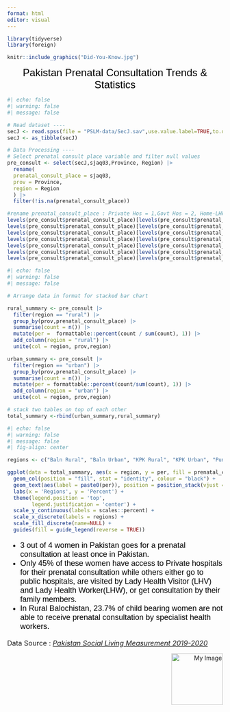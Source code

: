 ```yaml
---
format: html
editor: visual
---
```



```r
library(tidyverse)
library(foreign)
```

```r
knitr::include_graphics("Did-You-Know.jpg")
```
<center>
<font size="5" face = "arial" color = "black">
Pakistan Prenatal Consultation Trends & Statistics
</font>
</center>

```r
#| echo: false
#| warning: false
#| message: false

# Read dataset ----
secJ <- read.spss(file = "PSLM-data/SecJ.sav",use.value.label=TRUE,to.data.frame=TRUE)
secJ <- as_tibble(secJ)

# Data Processing ----
# Select prenatal consult place variable and filter null values
pre_consult <- select(secJ,sjaq03,Province, Region) |>
  rename(
  prenatal_consult_place = sjaq03,
  prov = Province,
  region = Region
  ) |>
  filter(!is.na(prenatal_consult_place))

#rename prenatal_consult_place : Private Hos = 1,Govt Hos = 2, Home-LHW =3, Home-LHV = 3,Home Doc = 3,Home-TBA = 4,Other = 4 
levels(pre_consult$prenatal_consult_place)[levels(pre_consult$prenatal_consult_place)=="Private Hosp/Clinic"] <- "Pvt"
levels(pre_consult$prenatal_consult_place)[levels(pre_consult$prenatal_consult_place)=="Govt Hosp/Clinic"] <- "Govt"
levels(pre_consult$prenatal_consult_place)[levels(pre_consult$prenatal_consult_place)=="Home-TBA"] <- "Other"
levels(pre_consult$prenatal_consult_place)[levels(pre_consult$prenatal_consult_place)=="Home-LHW"] <- "LHV/LHW"
levels(pre_consult$prenatal_consult_place)[levels(pre_consult$prenatal_consult_place)=="Home-LHV"] <- "LHV/LHW"
levels(pre_consult$prenatal_consult_place)[levels(pre_consult$prenatal_consult_place)=="Home-Doctor"] <- "LHV/LHW"
levels(pre_consult$prenatal_consult_place)[levels(pre_consult$prenatal_consult_place)=="Other"] <- "Other"

```


```r
#| echo: false
#| warning: false
#| message: false

# Arrange data in format for stacked bar chart

rural_summary <- pre_consult |>
  filter(region == "rural") |>
  group_by(prov,prenatal_consult_place) |>
  summarise(count = n()) |>
  mutate(per =  formattable::percent(count / sum(count), 1)) |>
  add_column(region = "rural") |>
  unite(col = region, prov,region)

urban_summary <- pre_consult |>
  filter(region == "urban") |>
  group_by(prov,prenatal_consult_place) |>
  summarise(count = n()) |>
  mutate(per = formattable::percent(count/sum(count), 1)) |>
  add_column(region = "urban") |>
  unite(col = region, prov,region)

# stack two tables on top of each other
total_summary <-rbind(urban_summary,rural_summary)
```


```r
#| echo: false
#| warning: false
#| message: false
#| fig-align: center

regions <- c("Baln Rural", "Baln Urban", "KPK Rural", "KPK Urban", "Punjab Rural", "Punjab Urban", "Sindh Rural", "Sindh Urban")

ggplot(data = total_summary, aes(x = region, y = per, fill = prenatal_consult_place)) +
  geom_col(position = "fill", stat = "identity", colour = "black") +
  geom_text(aes(label = paste0(per)), position = position_stack(vjust = 0.5), size = 3.5) +
  labs(x = 'Regions', y = 'Percent') + 
  theme(legend.position = 'top',
        legend.justification = 'center') +
  scale_y_continuous(labels = scales::percent) +
  scale_x_discrete(labels = regions) +
  scale_fill_discrete(name=NULL) +
  guides(fill = guide_legend(reverse = TRUE))
```
<font size="4" face = "arial" color = "black">

-   3 out of 4 women in Pakistan goes for a prenatal consultation at least once in Pakistan.
-   Only 45% of these women have access to Private hospitals for their prenatal consultation while others either go to public hospitals, are visited by Lady Health Visitor (LHV) and Lady Health Worker(LHW), or get consultation by their family members.
-   In Rural Balochistan, 23.7% of child bearing women are not able to receive prenatal consultation by specialist health workers.

</font>

<font size = "3">
Data Source : [*Pakistan Social Living Measurement 2019-2020*](https://www.pbs.gov.pk/content/pakistan-social-and-living-standards-measurement)
</font>

<div style="text-align: right;"><img src="Final-Logo.png" width="120" alt="My Image" /></div>


